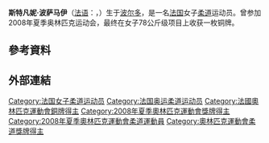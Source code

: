 {{BLPsources|time=2015-05-01}}
{{MedalTableTop|Possamai.jpg}}
{{MedalCountry|{{FRA}}}}
{{MedalSport|女子柔道}}
{{MedalCompetition|[[夏季奧林匹克運動會|夏季奧林匹克運動會]]}}
{{MedalBronze|[[2008年夏季奧林匹克運動會|2008年北京]]|[[2008年夏季奧林匹克運動會柔道比賽|78公斤級]]}}
{{MedalBottom}}
{{世大運獎牌記錄
|項目=柔道
|a1=2003
|b1=3
|c1=78公斤
}}
'''斯特凡妮·波萨马伊'''（[[法语|法语]]：'''{{lang|fr|Stéphanie Possamaï}}'''，{{bd|1980年|7月30日||}}）生于[[波尔多|波尔多]]，是一名[[法国|法国]]女子[[柔道|柔道]]运动员。曾参加2008年夏季奥林匹克运动会，最终在女子78公斤级项目上收获一枚铜牌。

== 參考資料 ==
{{Reflist}}

== 外部連結 ==

{{DEFAULTSORT:Possamai, Stephanie}}
[[Category:法国女子柔道运动员|Category:法国女子柔道运动员]]
[[Category:法国奥运柔道运动员|Category:法国奥运柔道运动员]]
[[Category:法國奧林匹克運動會銅牌得主|Category:法國奧林匹克運動會銅牌得主]]
[[Category:2008年夏季奧林匹克運動會獎牌得主|Category:2008年夏季奧林匹克運動會獎牌得主]]
[[Category:2008年夏季奧林匹克運動會柔道運動員|Category:2008年夏季奧林匹克運動會柔道運動員]]
[[Category:奧林匹克運動會柔道獎牌得主|Category:奧林匹克運動會柔道獎牌得主]]